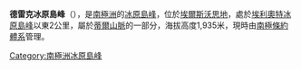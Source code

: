 {{coord|85|17|S|89|20|W|source:GNIS|display=title}}

'''德雷克冰原島峰'''（{{lang-en|Drake Nunatak}}），是[[南極洲|南極洲]]的[[冰原島峰|冰原島峰]]，位於[[埃爾斯沃思地|埃爾斯沃思地]]，處於[[埃利奧特冰原島峰|埃利奧特冰原島峰]]以東2公里，屬於[[蒂爾山脈|蒂爾山脈]]的一部分，海拔高度1,935米，現時由[[南極條約體系|南極條約體系]]管理。

{{Antarctica-geo-stub}}
[[Category:南極洲冰原島峰|Category:南極洲冰原島峰]]